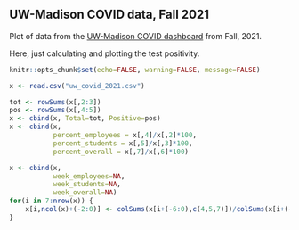 ## UW-Madison COVID data, Fall 2021

Plot of data from the [UW-Madison COVID
dashboard](https://covidresponse.wisc.edu/dashboard/) from Fall, 2021.

Here, just calculating and plotting the test positivity.

```r
knitr::opts_chunk$set(echo=FALSE, warning=FALSE, message=FALSE)
```


```r
x <- read.csv("uw_covid_2021.csv")

tot <- rowSums(x[,2:3])
pos <- rowSums(x[,4:5])
x <- cbind(x, Total=tot, Positive=pos)
x <- cbind(x,
           percent_employees = x[,4]/x[,2]*100,
           percent_students = x[,5]/x[,3]*100,
           percent_overall = x[,7]/x[,6]*100)

x <- cbind(x,
           week_employees=NA,
           week_students=NA,
           week_overall=NA)
for(i in 7:nrow(x)) {
    x[i,ncol(x)+(-2:0)] <- colSums(x[i+(-6:0),c(4,5,7)])/colSums(x[i+(-6:0),c(2,3,6)])*100
}
```
